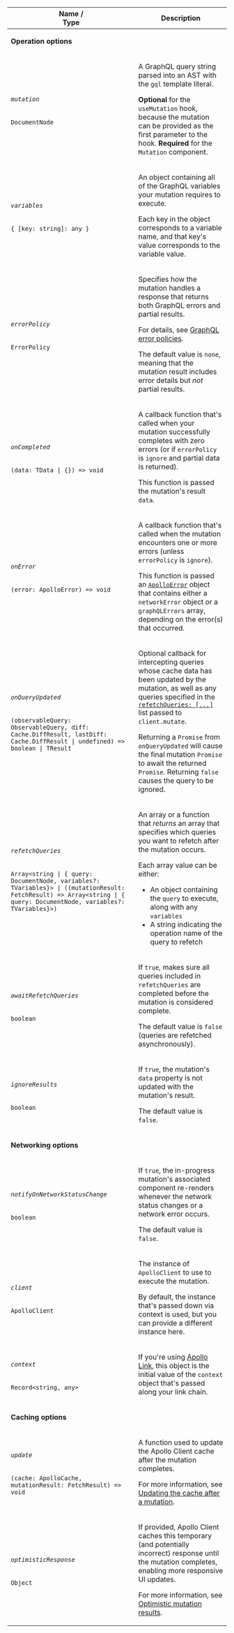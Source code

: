 <table class="field-table api-ref">
  <thead>
    <tr>
      <th>Name /<br/>Type</th>
      <th>Description</th>
    </tr>
  </thead>
  <tbody>

<tr>
<td colspan="2">

**Operation options**

</td>
</tr>

<tr>
<td>

###### `mutation`

`DocumentNode`
</td>

<td>

A GraphQL query string parsed into an AST with the `gql` template literal.

**Optional** for the `useMutation` hook, because the mutation can be provided as the first parameter to the hook. **Required** for the `Mutation` component.
</td>
</tr>

<tr>
<td>

###### `variables`

`{ [key: string]: any }`
</td>

<td>

An object containing all of the GraphQL variables your mutation requires to execute.

Each key in the object corresponds to a variable name, and that key's value corresponds to the variable value.

</td>
</tr>

<tr>
<td>

###### `errorPolicy`

`ErrorPolicy`
</td>

<td>

Specifies how the mutation handles a response that returns both GraphQL errors and partial results.

For details, see [GraphQL error policies](https://www.apollographql.com/docs/react/data/error-handling/#graphql-error-policies).

The default value is `none`, meaning that the mutation result includes error details but _not_ partial results.

</td>
</tr>

<tr>
<td>

###### `onCompleted`

`(data: TData | {}) => void`
</td>

<td>

A callback function that's called when your mutation successfully completes with zero errors (or if `errorPolicy` is `ignore` and partial data is returned).

This function is passed the mutation's result `data`.

</td>
</tr>

<tr>
<td>

###### `onError`

`(error: ApolloError) => void`
</td>

<td>

A callback function that's called when the mutation encounters one or more errors (unless `errorPolicy` is `ignore`).

This function is passed an [`ApolloError`](https://github.com/apollographql/apollo-client/blob/d96f4578f89b933c281bb775a39503f6cdb59ee8/src/errors/index.ts#L36-L39) object that contains either a `networkError` object or a `graphQLErrors` array, depending on the error(s) that occurred.

</td>
</tr>

<tr>
<td>

###### `onQueryUpdated`

`(observableQuery: ObservableQuery, diff: Cache.DiffResult, lastDiff: Cache.DiffResult | undefined) => boolean | TResult`

</td>

<td>

Optional callback for intercepting queries whose cache data has been updated by the mutation, as well as any queries specified in the [`refetchQueries: [...]`](#refetchQueries) list passed to `client.mutate`.

Returning a `Promise` from `onQueryUpdated` will cause the final mutation `Promise` to await the returned `Promise`. Returning `false` causes the query to be ignored.

</td>
</tr>


<tr>
<td>

###### `refetchQueries`

`Array<string | { query: DocumentNode, variables?: TVariables}> | ((mutationResult: FetchResult) => Array<string | { query: DocumentNode, variables?: TVariables}>)`
</td>

<td>

An array or a function that _returns_ an array that specifies which queries you want to refetch after the mutation occurs.

Each array value can be either:

* An object containing the `query` to execute, along with any `variables`
* A string indicating the operation name of the query to refetch

</td>
</tr>


<tr>
<td>

###### `awaitRefetchQueries`

`boolean`
</td>

<td>

If `true`, makes sure all queries included in `refetchQueries` are completed before the mutation is considered complete.

The default value is `false` (queries are refetched asynchronously).

</td>
</tr>

<tr>
<td>

###### `ignoreResults`

`boolean`
</td>

<td>

If `true`, the mutation's `data` property is not updated with the mutation's result.

The default value is `false`.

</td>
</tr>

<tr>
<td colspan="2">

**Networking options**

</td>
</tr>

<tr>
<td>

###### `notifyOnNetworkStatusChange`

`boolean`
</td>

<td>

If `true`, the in-progress mutation's associated component re-renders whenever the network status changes or a network error occurs.

The default value is `false`.

</td>
</tr>

<tr>
<td>

###### `client`

`ApolloClient`
</td>

<td>

The instance of `ApolloClient` to use to execute the mutation.

By default, the instance that's passed down via context is used, but you can provide a different instance here.

</td>
</tr>

<tr>
<td>

###### `context`

`Record<string, any>`
</td>

<td>

If you're using [Apollo Link](https://www.apollographql.com/docs/react/api/link/introduction/), this object is the initial value of the `context` object that's passed along your link chain.

</td>
</tr>

<tr>
<td colspan="2">

**Caching options**

</td>
</tr>

<tr>
<td>

###### `update`

`(cache: ApolloCache, mutationResult: FetchResult) => void`
</td>

<td>

A function used to update the Apollo Client cache after the mutation completes.

For more information, see [Updating the cache after a mutation](/data/mutations#updating-the-cache-after-a-mutation).

</td>
</tr>

<tr>
<td>

###### `optimisticResponse`

`Object`
</td>

<td>

If provided, Apollo Client caches this temporary (and potentially incorrect) response until the mutation completes, enabling more responsive UI updates.

For more information, see [Optimistic mutation results](/performance/optimistic-ui/).

</td>
</tr>
</tbody>
</table>
